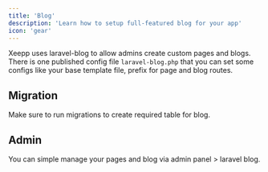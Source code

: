 ```yaml
---
title: 'Blog'
description: 'Learn how to setup full-featured blog for your app'
icon: 'gear'
---
```


Xeepp uses laravel-blog to allow admins create custom pages and blogs. There is one published config file `laravel-blog.php` that you can set some configs like your base template file, prefix for page and blog routes. 

## Migration
Make sure to run migrations to create required table for blog. 

## Admin
You can simple manage your pages and blog via admin panel > laravel blog. 